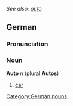 ''See also: [[auto]]''
==German==
===Pronunciation===
{{IPA|[ˈʔauto]}}

===Noun===
'''Auto''' ''n'' (plural '''Autos''')
# [[car]]

[[Category:German nouns]]